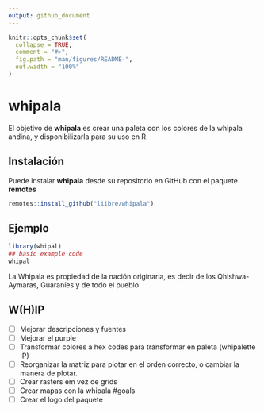 ```yaml
---
output: github_document
---
```


<!-- README.md is generated from README.Rmd. Please edit that file -->

```r
knitr::opts_chunk$set(
  collapse = TRUE,
  comment = "#>",
  fig.path = "man/figures/README-",
  out.width = "100%"
)
```

# whipala

<!-- badges: start -->
<!-- badges: end -->

El objetivo de __whipala__ es crear una paleta con los colores de la whipala andina, y disponibilizarla para su uso en R.

## Instalación

Puede instalar __whipala__ desde su repositorio en GitHub con el paquete __remotes__ 

```r
remotes::install_github("liibre/whipala")
```

## Ejemplo


```r
library(whipal)
## basic example code
whipal
```

La Whipala es propiedad de la nación originaria, es decir de los Qhishwa-Aymaras, Guaraníes y de todo el pueblo

## W(H)IP

- [ ] Mejorar descripciones y fuentes
- [ ] Mejorar el purple
- [ ] Transformar colores a hex codes para transformar en paleta (whipalette :P)
- [ ] Reorganizar la matriz para plotar en el orden correcto, o cambiar la manera de plotar.
- [ ] Crear rasters em vez de grids
- [ ] Crear mapas con la whipala #goals
- [ ] Crear el logo del paquete 

